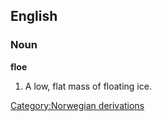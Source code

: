 ==English==

===Noun===

'''floe'''

#A low, flat mass of floating ice.
[[Category:Norwegian derivations]]